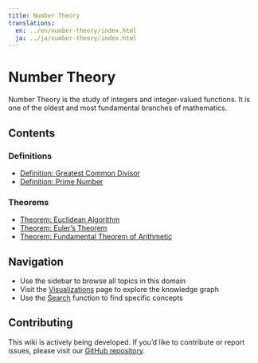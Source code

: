 ```yaml
---
title: Number Theory
translations:
  en: ../en/number-theory/index.html
  ja: ../ja/number-theory/index.html
---
```


# Number Theory

Number Theory is the study of integers and integer-valued functions. It is one of the oldest and most fundamental branches of mathematics.

## Contents

### Definitions

- [Definition: Greatest Common Divisor](def-gcd.qmd)
- [Definition: Prime Number](def-prime.qmd)

### Theorems

- [Theorem: Euclidean Algorithm](thm-euclidean-algorithm.qmd)
- [Theorem: Euler's Theorem](thm-euler.qmd)
- [Theorem: Fundamental Theorem of Arithmetic](thm-fundamental-arithmetic.qmd)

## Navigation

- Use the sidebar to browse all topics in this domain
- Visit the [Visualizations](../../visualizations.html) page to explore the knowledge graph
- Use the [Search](../../search.html) function to find specific concepts

## Contributing

This wiki is actively being developed. If you'd like to contribute or report issues,
please visit our [GitHub repository](https://github.com/RK0429/ModernMath).

